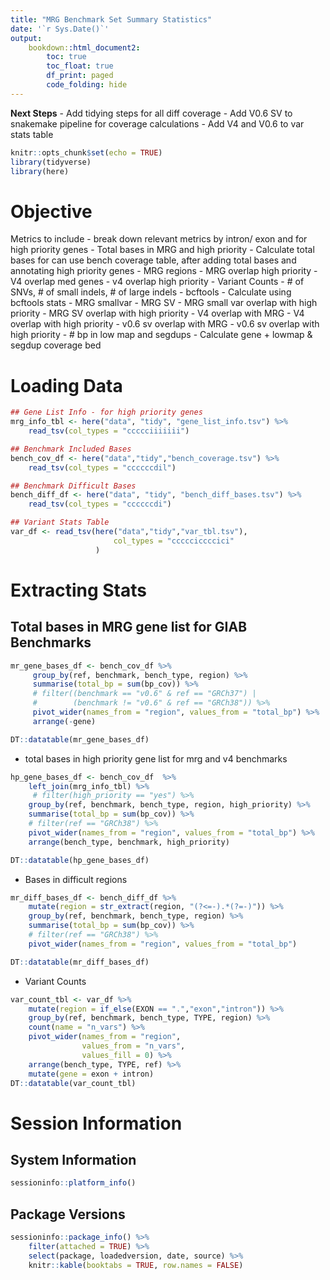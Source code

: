 ```yaml
---
title: "MRG Benchmark Set Summary Statistics"
date: '`r Sys.Date()`'
output: 
    bookdown::html_document2:
        toc: true
        toc_float: true
        df_print: paged
        code_folding: hide
---
```


__Next Steps__
- Add tidying steps for all diff coverage
- Add V0.6 SV to snakemake pipeline for coverage calculations
- Add V4 and V0.6 to var stats table

```r
knitr::opts_chunk$set(echo = TRUE)
library(tidyverse)
library(here)
```

# Objective

Metrics to include - break down relevant metrics by intron/ exon and for high priority genes
- Total bases in MRG and high priority
    - Calculate total bases for can use bench coverage table, after adding total bases and annotating high priority genes
        - MRG regions
        - MRG overlap high priority 
        - V4 overlap med genes
        - v4 overlap high priority
- Variant Counts
    - # of SNVs, # of small indels, # of large indels - bcftools
    - Calculate using bcftools stats
        - MRG smallvar
        - MRG SV
        - MRG small var overlap with high priority 
        - MRG SV overlap with high priority
        - V4 overlap with MRG
        - V4 overlap with high priority
        - v0.6 sv overlap with MRG
        - v0.6 sv overlap with high priority
- # bp in low map and segdups
    - Calculate gene + lowmap & segdup coverage bed

# Loading Data
```r
## Gene List Info - for high priority genes
mrg_info_tbl <- here("data", "tidy", "gene_list_info.tsv") %>%
    read_tsv(col_types = "ccccciiiiiii")

## Benchmark Included Bases
bench_cov_df <- here("data","tidy","bench_coverage.tsv") %>% 
    read_tsv(col_types = "ccccccdil")

## Benchmark Difficult Bases
bench_diff_df <- here("data", "tidy", "bench_diff_bases.tsv") %>% 
    read_tsv(col_types = "ccccccdi")

## Variant Stats Table
var_df <- read_tsv(here("data","tidy","var_tbl.tsv"),
                       col_types = "ccccciccccici"
                   )
```


# Extracting Stats

## Total bases in MRG gene list for GIAB Benchmarks
```r
mr_gene_bases_df <- bench_cov_df %>% 
     group_by(ref, benchmark, bench_type, region) %>% 
     summarise(total_bp = sum(bp_cov)) %>% 
     # filter((benchmark == "v0.6" & ref == "GRCh37") | 
     #        (benchmark != "v0.6" & ref == "GRCh38")) %>% 
     pivot_wider(names_from = "region", values_from = "total_bp") %>% 
     arrange(-gene)

DT::datatable(mr_gene_bases_df)

```
- total bases in high priority gene list for mrg and v4 benchmarks

```r
hp_gene_bases_df <- bench_cov_df  %>%
    left_join(mrg_info_tbl) %>%
     # filter(high_priority == "yes") %>%
    group_by(ref, benchmark, bench_type, region, high_priority) %>%
    summarise(total_bp = sum(bp_cov)) %>%
    # filter(ref == "GRCh38") %>%
    pivot_wider(names_from = "region", values_from = "total_bp") %>%
    arrange(bench_type, benchmark, high_priority)

DT::datatable(hp_gene_bases_df)

```

- Bases in difficult regions
```r
mr_diff_bases_df <- bench_diff_df %>%
    mutate(region = str_extract(region, "(?<=-).*(?=-)")) %>%
    group_by(ref, benchmark, bench_type, region) %>%
    summarise(total_bp = sum(bp_cov)) %>%
    # filter(ref == "GRCh38") %>%
    pivot_wider(names_from = "region", values_from = "total_bp")

DT::datatable(mr_diff_bases_df)

```

- Variant Counts
```r
var_count_tbl <- var_df %>% 
    mutate(region = if_else(EXON == ".","exon","intron")) %>% 
    group_by(ref, benchmark, bench_type, TYPE, region) %>% 
    count(name = "n_vars") %>% 
    pivot_wider(names_from = "region", 
                values_from = "n_vars", 
                values_fill = 0) %>% 
    arrange(bench_type, TYPE, ref) %>% 
    mutate(gene = exon + intron)
DT::datatable(var_count_tbl)
```


# Session Information
## System Information
```r
sessioninfo::platform_info()
```


## Package Versions
```r
sessioninfo::package_info() %>% 
    filter(attached = TRUE) %>% 
    select(package, loadedversion, date, source) %>%
    knitr::kable(booktabs = TRUE, row.names = FALSE)
```